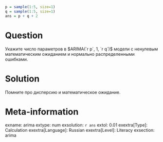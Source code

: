 ```r
p = sample(1:5, size=1)
q = sample(1:5, size=1)
ans = p + q + 2
```

Question
========

Укажите число параметров в $ARIMA(`r p`, 1, `r q`)$ модели с ненулевым математическим ожиданием и нормально распределенными ошибками. 

Solution
========

Помните про дисперсию и математическое ожидание. 

Meta-information
================
exname: arima
extype: num
exsolution: `r ans`
extol: 0.01
exextra[Type]: Calculation
exextra[Language]: Russian
exextra[Level]: Literacy
exsection: arima
